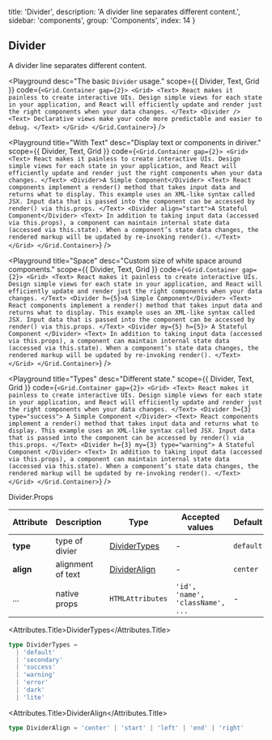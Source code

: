 
  title: 'Divider',
  description: 'A divider line separates different content.',
  sidebar: 'components',
  group: 'Components',
  index: 14
}

## Divider

A divider line separates different content.

<Playground
  desc="The basic `Divider` usage."
  scope={{ Divider, Text, Grid }}
  code={`
<Grid.Container gap={2}>
  <Grid>
    <Text>
      React makes it painless to create interactive UIs. Design simple views
      for each state in your application, and React will efficiently update
      and render just the right components when your data changes.
    </Text>
    <Divider />
    <Text>
      Declarative views make your code more predictable and easier to debug.
    </Text>
  </Grid>
</Grid.Container>
`}
/>

<Playground
  title="With Text"
  desc="Display text or components in diriver."
  scope={{ Divider, Text, Grid }}
  code={`
<Grid.Container gap={2}>
  <Grid>
    <Text>
      React makes it painless to create interactive UIs. Design simple views
      for each state in your application, and React will efficiently update
      and render just the right components when your data changes.
    </Text>
    <Divider>A Simple Component</Divider>
    <Text>
      React components implement a render() method that takes input data and
      returns what to display. This example uses an XML-like syntax called
      JSX. Input data that is passed into the component can be accessed by
      render() via this.props.
    </Text>
    <Divider align="start">A Stateful Component</Divider>
    <Text>
      In addition to taking input data (accessed via this.props), a component
      can maintain internal state data (accessed via this.state). When a
      component’s state data changes, the rendered markup will be updated by
      re-invoking render().
    </Text>
  </Grid>
</Grid.Container>
`}
/>

<Playground
  title="Space"
  desc="Custom size of white space around components."
  scope={{ Divider, Text, Grid }}
  code={`
<Grid.Container gap={2}>
  <Grid>
    <Text>
      React makes it painless to create interactive UIs. Design simple views
      for each state in your application, and React will efficiently update
      and render just the right components when your data changes.
    </Text>
    <Divider h={5}>A Simple Component</Divider>
    <Text>
      React components implement a render() method that takes input data and
      returns what to display. This example uses an XML-like syntax called
      JSX. Input data that is passed into the component can be accessed by
      render() via this.props.
    </Text>
    <Divider my={5} h={5}>
      A Stateful Component
    </Divider>
    <Text>
      In addition to taking input data (accessed via this.props), a component
      can maintain internal state data (accessed via this.state). When a
      component’s state data changes, the rendered markup will be updated by
      re-invoking render().
    </Text>
  </Grid>
</Grid.Container>
`}
/>

<Playground
  title="Types"
  desc="Different state."
  scope={{ Divider, Text, Grid }}
  code={`
<Grid.Container gap={2}>
  <Grid>
    <Text>
      React makes it painless to create interactive UIs. Design simple views
      for each state in your application, and React will efficiently update
      and render just the right components when your data changes.
    </Text>
    <Divider h={3} type="success">
      A Simple Component
    </Divider>
    <Text>
      React components implement a render() method that takes input data and
      returns what to display. This example uses an XML-like syntax called
      JSX. Input data that is passed into the component can be accessed by
      render() via this.props.
    </Text>
    <Divider h={3} my={3} type="warning">
      A Stateful Component
    </Divider>
    <Text>
      In addition to taking input data (accessed via this.props), a component
      can maintain internal state data (accessed via this.state). When a
      component’s state data changes, the rendered markup will be updated by
      re-invoking render().
    </Text>
  </Grid>
</Grid.Container>
`}
/>

<Attributes edit="/pages/docs/components/divider.mdx">
<Attributes.Title>Divider.Props</Attributes.Title>

| Attribute | Description       | Type                          | Accepted values                  | Default   |
| --------- | ----------------- | ----------------------------- | -------------------------------- | --------- |
| **type**  | type of divier    | [DividerTypes](#dividertypes) | -                                | `default` |
| **align** | alignment of text | [DividerAlign](#divideralign) | -                                | `center`  |
| ...       | native props      | `HTMLAttributes`              | `'id', 'name', 'className', ...` | -         |

<Attributes.Title>DividerTypes</Attributes.Title>

```ts
type DividerTypes =
  | 'default'
  | 'secondary'
  | 'success'
  | 'warning'
  | 'error'
  | 'dark'
  | 'lite'
```

<Attributes.Title>DividerAlign</Attributes.Title>

```ts
type DividerAlign = 'center' | 'start' | 'left' | 'end' | 'right'
```

</Attributes>

